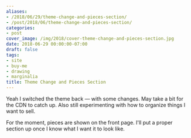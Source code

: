 ```yaml
---
aliases:
- /2018/06/29/theme-change-and-pieces-section/
- /post/2018/06/theme-change-and-pieces-section/
categories:
- post
cover_image: /img/2018/cover-theme-change-and-pieces-section.jpg
date: 2018-06-29 00:00:00-07:00
draft: false
tags:
- site
- buy-me
- drawing
- marginalia
title: Theme Change and Pieces Section
---
```


Yeah I switched the theme back — with some changes. May take a bit for the CDN to catch up. Also still
experimenting with how to organize things I want to sell.

For the moment, pieces are shown on the front page. I'll put a proper section up once I know what I want it to
look like.
